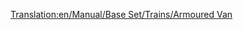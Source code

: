 [[Translation:en/Manual/Base Set/Trains/Armoured Van]]
{{nl/Manual/Base Set/Trains/Wagons|Naam=Gepantserde wagon
|Afbeelding=[[File:en/Manual/Base Set/Trains/Steeltruck.png]]
|NormaalKosten=£1,494 ($2,988)
|NormaalGewicht=30 / 32 t
|NormaalCapaciteit=20 bags of valuables/gold/diamonds
|MonoKosten=Temperate: £2,439  ($4,878)<br/>Sub-Tropical: £1,494  ($2,988)
|MonoGewicht=30 / 33 t
|MonoCapaciteit=25 bags of valuables/gold/diamonds
|MagKosten=Temperate: £2,439  ($4,878)<br/>Sub-Tropical: £1,494  ($2,988)
|MagGewicht=30 / 33 t
|MagCapaciteit=27 bags of valuables/gold/diamonds
|Omschrijving=This van can carry valuables between banks from cities above 1200 inhabitants. Unfortunately there are seldom banks generated due to small towns at the beginning of a random map. Since OTTD v0.6.0 you are able to [[en/Manual/Industries|finance]] banks in towns, unlike in version 0.5.x without a proper patch.
}}